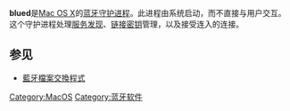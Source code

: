 {{about|Mac OS X的蓝牙守护进程|中国大陆一款社交手机应用软件|Blued}}
{{lowercase}}
'''blued'''是[[Mac_OS_X|Mac OS X]]的[[蓝牙|蓝牙]][[守护进程|守护进程]]。此进程由系统启动，而不直接与用户交互。这个守护进程处理[[服务发现|服务发现]]、[[链接密钥|链接密钥]]管理，以及接受连入的连接。

==参见==
* [[藍牙檔案交換程式|藍牙檔案交換程式]]

{{Mac OS X}}
{{mac-stub}}

[[Category:MacOS|Category:MacOS]]
[[Category:蓝牙软件|Category:蓝牙软件]]